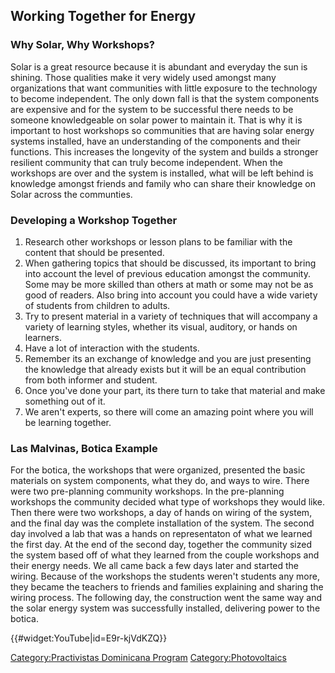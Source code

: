 


== Working Together for Energy ==
===Why Solar, Why Workshops?===
Solar is a great resource because it is abundant and everyday the sun is shining. Those qualities make it very widely used amongst many organizations that want communities with little exposure to the technology to become independent. The only down fall is that the system components are expensive and for the system to be successful there needs to be someone knowledgeable on solar power to maintain it. That is why it is important to host workshops so communities that are having solar energy systems installed, have an understanding of the components and their functions. This increases the longevity of the system and builds a stronger resilient community that can truly become independent. When the workshops are over and the system is installed, what will be left behind is knowledge amongst friends and family who can share their knowledge on Solar across the communties.
 
===Developing a Workshop Together===
# Research other workshops or lesson plans to be familiar with the content that should be presented.
# When gathering topics that should be discussed, its important to bring into account the level of previous education amongst the community. Some may be more skilled than others at math or some may not be as good of readers. Also bring into account you could have a wide variety of students from children to adults.
# Try to present material in a variety of techniques that will accompany a variety of learning styles, whether its visual, auditory, or hands on learners.
# Have a lot of interaction with the students.
# Remember its an exchange of knowledge and you are just presenting the knowledge that already exists but it will be an equal contribution from both informer and student.
# Once you've done your part, its there turn to take that material and make something out of it.
# We aren't experts, so there will come an amazing point where you will be learning together.

===Las Malvinas, Botica Example===
For the botica, the workshops that were organized, presented the basic materials on system components, what they do, and ways to wire. There were two pre-planning community workshops. In the pre-planning workshops the community decided what type of workshops they would like. Then there were two workshops, a day of hands on wiring of the system, and the final day was the complete installation of the system. The second day involved a lab that was a hands on representaton of what we learned the first day. At the end of the second day, together the community sized the system based off of what they learned from the couple workshops and their energy needs. We all came back a few days later and started the wiring. Because of the workshops the students weren't students any more, they became the teachers to friends and families explaining and sharing the wiring process. The following day, the construction went the same way and the solar energy system was successfully installed, delivering power to the botica. 

{{#widget:YouTube|id=E9r-kjVdKZQ}}

[[Category:Practivistas Dominicana Program]]
[[Category:Photovoltaics]]